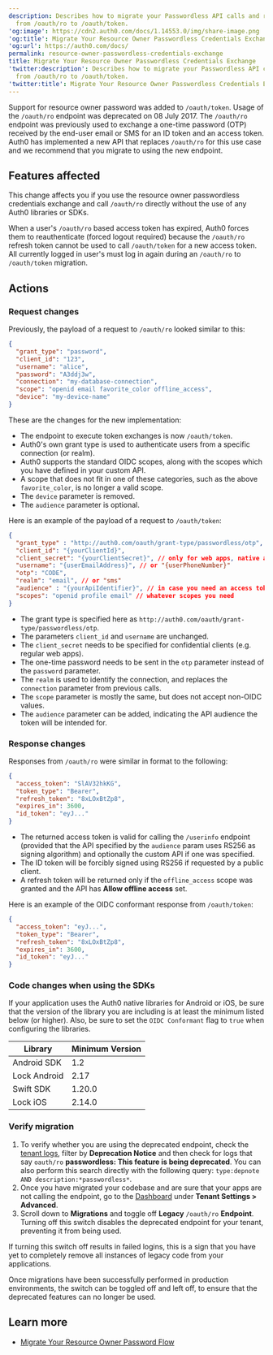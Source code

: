 ```yaml
---
description: Describes how to migrate your Passwordless API calls and responses
  from /oauth/ro to /oauth/token.
'og:image': https://cdn2.auth0.com/docs/1.14553.0/img/share-image.png
'og:title': Migrate Your Resource Owner Passwordless Credentials Exchange
'og:url': https://auth0.com/docs/
permalink: resource-owner-passwordless-credentials-exchange
title: Migrate Your Resource Owner Passwordless Credentials Exchange
'twitter:description': Describes how to migrate your Passwordless API calls and responses
  from /oauth/ro to /oauth/token.
'twitter:title': Migrate Your Resource Owner Passwordless Credentials Exchange
---
```

Support for <Tooltip tip="Resource Owner: Entity (such as a user or application) capable of granting access to a protected resource." cta="View Glossary" href="/docs/glossary?term=resource+owner">resource owner</Tooltip> password was added to `/oauth/token`. Usage of the `/oauth/ro` endpoint was deprecated on 08 July 2017. The `/oauth/ro` endpoint was previously used to exchange a one-time password (OTP) received by the end-user email or SMS for an <Tooltip tip="ID Token: Credential meant for the client itself, rather than for accessing a resource." cta="View Glossary" href="/docs/glossary?term=ID+token">ID token</Tooltip> and an <Tooltip tip="Access Token: Authorization credential, in the form of an opaque string or JWT, used to access an API." cta="View Glossary" href="/docs/glossary?term=access+token">access token</Tooltip>. Auth0 has implemented a new API that replaces `/oauth/ro` for this use case and we recommend that you migrate to using the new endpoint.

## Features affected

This change affects you if you use the resource owner <Tooltip tip="Passwordless: Form of authentication that does not rely on a password as the first factor." cta="View Glossary" href="/docs/glossary?term=passwordless">passwordless</Tooltip> credentials exchange and call `/oauth/ro` directly without the use of any Auth0 libraries or SDKs.

<Callout icon="file-lines" color="#0EA5E9" iconType="regular">

When a user's `/oauth/ro` based access token has expired, Auth0 forces them to reauthenticate (forced logout required) because the `/oauth/ro` refresh token cannot be used to call `/oauth/token` for a new access token. All currently logged in user's must log in again during an `/oauth/ro` to `/oauth/token` migration.

</Callout>

## Actions

### Request changes

Previously, the payload of a request to `/oauth/ro` looked similar to this:

```json lines
{
  "grant_type": "password",
  "client_id": "123",
  "username": "alice",
  "password": "A3ddj3w", 
  "connection": "my-database-connection",
  "scope": "openid email favorite_color offline_access",
  "device": "my-device-name"
}
```



These are the changes for the new implementation:

* The endpoint to execute token exchanges is now `/oauth/token`.
* Auth0's own grant type is used to authenticate users from a specific connection (or realm).
* Auth0 supports the standard OIDC scopes, along with the scopes which you have defined in your custom API.
* A scope that does not fit in one of these categories, such as the above `favorite_color`, is no longer a valid scope.
* The `device` parameter is removed.
* The `audience` parameter is optional.

Here is an example of the payload of a request to `/oauth/token`:

```json lines
{
  "grant_type" : "http://auth0.com/oauth/grant-type/passwordless/otp",
  "client_id": "{yourClientId}",
  "client_secret": "{yourClientSecret}", // only for web apps, native apps don’t have a client secret
  "username": "{userEmailAddress}", // or "{userPhoneNumber}"
  "otp": "CODE",
  "realm": "email", // or "sms" 
  "audience" : "{yourApiIdentifier}", // in case you need an access token for a specific API
  "scopes": "openid profile email" // whatever scopes you need
}
```






* The grant type is specified here as `http://auth0.com/oauth/grant-type/passwordless/otp`.
* The parameters `client_id` and `username` are unchanged.
* The `client_secret` needs to be specified for <Tooltip tip="Confidential Client: A client (application) that can hold credentials securely by using a trusted backend server. Examples include a web application with a secure backend and a machine-to-machine (M2M) application." cta="View Glossary" href="/docs/glossary?term=confidential+clients">confidential clients</Tooltip> (e.g. regular web apps).
* The one-time password needs to be sent in the `otp` parameter instead of the `password` parameter.
* The `realm` is used to identify the connection, and replaces the `connection` parameter from previous calls.
* The `scope` parameter is mostly the same, but does not accept non-OIDC values.
* The `audience` parameter can be added, indicating the API <Tooltip tip="Audience: Unique identifier of the audience for an issued token. Named aud in a token, its value contains the ID of either an application (Client ID) for an ID Token or an API (API Identifier) for an Access Token." cta="View Glossary" href="/docs/glossary?term=audience">audience</Tooltip> the token will be intended for.

### Response changes

Responses from `/oauth/ro` were similar in format to the following:

```json lines
{
  "access_token": "SlAV32hkKG",
  "token_type": "Bearer",
  "refresh_token": "8xLOxBtZp8",
  "expires_in": 3600,
  "id_token": "eyJ..."
}
```






* The returned access token is valid for calling the `/userinfo` endpoint (provided that the API specified by the `audience` param uses RS256 as <Tooltip tip="Signing Algorithm: Algorithm used to digitally sign tokens to ensure the token has not been tampered with." cta="View Glossary" href="/docs/glossary?term=signing+algorithm">signing algorithm</Tooltip>) and optionally the custom API if one was specified.
* The ID token will be forcibly signed using RS256 if requested by a <Tooltip tip="Public Client: Client (application) that cannot hold credentials securely. Examples include a native desktop or mobile application and a JavaScript-based client-side web application (such as a single-page app (SPA))." cta="View Glossary" href="/docs/glossary?term=public+client">public client</Tooltip>.
* A <Tooltip tip="Refresh Token: Token used to obtain a renewed Access Token without forcing users to log in again." cta="View Glossary" href="/docs/glossary?term=refresh+token">refresh token</Tooltip> will be returned only if the `offline_access` scope was granted and the API has **Allow offline access** set.

Here is an example of the OIDC conformant response from `/oauth/token`:

```json lines
{
  "access_token": "eyJ...",
  "token_type": "Bearer",
  "refresh_token": "8xLOxBtZp8",
  "expires_in": 3600,
  "id_token": "eyJ..."
}
```






### Code changes when using the SDKs

If your application uses the Auth0 native libraries for Android or iOS, be sure that the version of the library you are including is at least the minimum listed below (or higher). Also, be sure to set the `OIDC Conformant` flag to `true` when configuring the libraries.

<table class="table"><thead>
<tr>
<th>Library</th>
<th>Minimum Version</th>
</tr>
</thead>
<tbody>
<tr>
<td>Android SDK</td>
<td>1.2</td>
</tr>
<tr>
<td>Lock Android</td>
<td>2.17</td>
</tr>
<tr>
<td>Swift SDK</td>
<td>1.20.0</td>
</tr>
<tr>
<td>Lock iOS</td>
<td>2.14.0</td>
</tr>
</tbody>
</table>

### Verify migration

1. To verify whether you are using the deprecated endpoint, check the [tenant logs](https://manage.auth0.com/#/logs), filter by **Deprecation Notice** and then check for logs that say `oauth/ro` **passwordless: This feature is being deprecated**. You can also perform this search directly with the following query: `type:depnote AND description:*passwordless*`.
2. Once you have migrated your codebase and are sure that your apps are not calling the endpoint, go to the [Dashboard](https://manage.auth0.com/#/tenant/advanced) under **Tenant Settings > Advanced**.
3. Scroll down to **Migrations** and toggle off **Legacy** `/oauth/ro` **Endpoint**. Turning off this switch disables the deprecated endpoint for your tenant, preventing it from being used.

If turning this switch off results in failed logins, this is a sign that you have yet to completely remove all instances of legacy code from your applications.

Once migrations have been successfully performed in production environments, the switch can be toggled off and left off, to ensure that the deprecated features can no longer be used.

## Learn more

* [Migrate Your Resource Owner Password Flow](/docs/troubleshoot/product-lifecycle/past-migrations/migration-oauthro-oauthtoken)